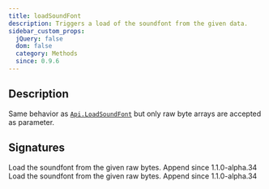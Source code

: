 ```yaml
---
title: loadSoundFont
description: Triggers a load of the soundfont from the given data.
sidebar_custom_props:
  jQuery: false
  dom: false
  category: Methods
  since: 0.9.6
---
```


<SinceBadge since="0.9.6" />


## Description

Same behavior as [`Api.LoadSoundFont`](/docs/reference/api/loadsoundfont) but only raw byte arrays are accepted
as parameter.

## Signatures

<TypeTable>
    <TypeRow type="net" name="void LoadSoundFont(byte[] raw, bool append)">
        Load the soundfont from the given raw bytes.
        Append since <span class="badge badge--info">1.1.0-alpha.34</span>
    </TypeRow>
    <TypeRow type="js" name="function loadSoundFont(uint8array, append)">
        Load the soundfont from the given raw bytes.
        Append since <span class="badge badge--info">1.1.0-alpha.34</span>
    </TypeRow>
</TypeTable>

